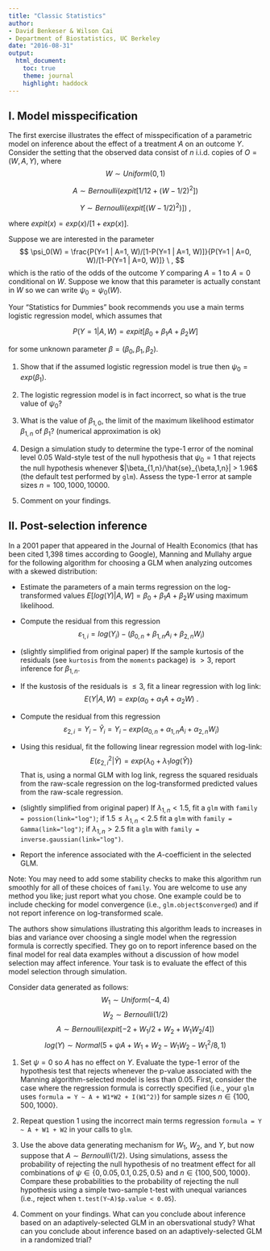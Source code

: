 ---
title: "Classic Statistics"
author:
- David Benkeser & Wilson Cai
- Department of Biostatistics, UC Berkeley
date: "2016-08-31"
output:
  html_document:
    toc: true
    theme: journal
    highlight: haddock
---

## I. Model misspecification
The first exercise illustrates the effect of misspecification of a parametric model on inference about the effect of a treatment $A$ on an outcome $Y$. Consider the setting that the observed data consist of $n$ i.i.d. copies of $O = (W,A,Y)$, where
$$W \sim Uniform\left( {0,1} \right)$$

$$A \sim  Bernoulli(expit[1/12 + (W - 1/2)^2])$$

$$Y \sim Bernoulli(expit[(W - 1/2)^2)]) \ , $$

where $expit(x) = exp(x)/[1+exp(x)]$. 

Suppose we are interested in the parameter
$$ \psi_0(W) = \frac{P(Y=1 | A=1, W)/[1-P(Y=1 | A=1, W)]}{P(Y=1 | A=0, W)/[1-P(Y=1 | A=0, W)]} \ , $$
which is the ratio of the odds of the outcome $Y$ comparing $A=1$ to $A=0$ conditional on $W$. Suppose we know that this parameter is actually constant in 
$W$ so we can write $\psi_0 = \psi_0(W)$. 

Your "Statistics for Dummies" book recommends you use a main terms logistic
regression model, which assumes that 

$$ P(Y=1 | A, W) = expit[\beta_0 + \beta_1 A + \beta_2 W ] $$

for some unknown parameter $\beta = (\beta_0, \beta_1, \beta_2)$. 

1. Show that if the assumed logistic regression model is true then $\psi_0 = exp(\beta_1)$. 

2. The logistic regression model is in fact incorrect, so what is the true value of $\psi_0$?

3. What is the value of $\beta_{1,0}$, the limit of the maximum likelihood estimator $\beta_{1,n}$ of $\beta_1$? (numerical approximation is ok)

4. Design a simulation study to determine the type-1 error of the nominal level $0.05$ Wald-style test of the null hypothesis that $\psi_0 = 1$ that rejects the null hypothesis whenever $|\beta_{1,n}/\hat{se}_{\beta,1,n}| > 1.96$ (the default test performed by `glm`). Assess the type-1 error at sample sizes $n=100,1000,10000$. 

5. Comment on your findings. 

## II. Post-selection inference
In a 2001 paper that appeared in the Journal of Health Economics (that has been cited 1,398 times according to Google), Manning and Mullahy argue for the following algorithm for choosing a GLM when analyzing outcomes with a skewed distribution:

- Estimate the parameters of a main terms regression on the log-transformed values $E[log(Y) | A, W] = \beta_0 + \beta_1 A + \beta_2 W$ using maximum likelihood. 

- Compute the residual from this regression 
$$ \varepsilon_{1,i} = log(Y_i) - (\beta_{0,n} + \beta_{1,n} A_i + \beta_{2,n} W_i) $$

- (slightly simplified from original paper) If the sample kurtosis of the residuals (see `kurtosis` from the `moments` package) is $>3$, report inference for $\beta_{1,n}$. 

- If the kustosis of the residuals is $\le 3$, fit a linear regression with log 
link: 
$$ E(Y | A,W) = exp(\alpha_0 + \alpha_1 A + \alpha_2 W ) \ . $$

- Compute the residual from this regression 
$$ \varepsilon_{2,i} = Y_i - \hat{Y}_i = Y_i - exp(\alpha_{0,n} + \alpha_{1,n} A_i + \alpha_{2,n} W_i) $$

- Using this residual, fit the following linear regression model with log-link:
$$ E(\varepsilon_{2,i}^2 | \hat{Y})= exp\{\lambda_0 + \lambda_1 log(\hat{Y})\} $$
That is, using a normal GLM with log link, regress the squared residuals from the raw-scale regression on the log-transformed predicted values from the raw-scale regression. 

- (slightly simplified from original paper) If $\lambda_{1,n} < 1.5$, fit a `glm` with `family = possion(link="log")`; if $1.5 \le \lambda_{1,n} < 2.5$ fit a `glm` with `family = Gamma(link="log")`; if $\lambda_{1,n} > 2.5$ fit a `glm` with `family = inverse.gaussian(link="log")`. 

- Report the inference associated with the $A$-coefficient in the selected GLM. 

Note: You may need to add some stability checks to make this algorithm run smoothly for all of these choices of `family`. You are welcome to use any method you like; just report what you chose. One example could be to include checking for model convergence (i.e., `glm.object$converged`) and if not report inference on log-transformed scale. 

The authors show simulations illustrating this algorithm leads to increases in bias and variance over choosing a single model when the regression formula is correctly specified. They go on to report inference based on the final model for real data examples without a discussion of how model selection may affect inference. Your task is to evaluate the effect of this model selection through simulation. 

Consider data generated as follows: 
$$ W_1 \sim Uniform(-4, 4)$$
$$ W_2 \sim Bernoulli(1/2)$$
$$ A \sim Bernoulli(expit[-2 + W_1/2 + W_2 + W_1 W_2/4]) $$
$$ log(Y) \sim Normal(5 + \psi A + W_1 + W_2 - W_1 W_2 - W_1^2/8, 1)$$  

1. Set $\psi = 0$ so $A$ has no effect on $Y$. Evaluate the type-1 error of the hypothesis test that rejects whenever the p-value associated with 
the Manning algorithm-selected model is less than 0.05. First, consider the case where the regression formula is correctly specified (i.e., your `glm` uses `formula = Y ~ A + W1*W2 + I(W1^2)`) for sample sizes $n \in \{100, 500, 1000\}$. 

2. Repeat question 1 using the incorrect main terms regression `formula = Y ~ A + W1 + W2` in your calls to `glm`. 

3. Use the above data generating mechanism for $W_1$, $W_2$, and $Y$, but now suppose that $A \sim Bernoulli(1/2)$. Using simulations, assess the probability of rejecting the null hypothesis of no treatment effect for all combinations of  $\psi \in \{0, 0.05, 0.1, 0.25, 0.5\}$ and $n \in \{100, 500, 1000\}$. Compare these probabilities to the probability of rejecting the null hypothesis using a simple two-sample t-test with unequal variances (i.e., reject when `t.test(Y~A)$p.value < 0.05`). 

4. Comment on your findings. What can you conclude about inference based on an adaptively-selected GLM in an obersvational study? What can you conclude about inference based on an adaptively-selected GLM in a randomized trial?
